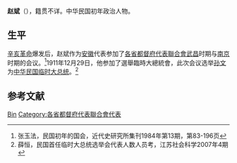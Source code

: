 {{Otheruses|赵斌}}

'''赵斌'''（{{bd|？||？|}}），籍贯不详。中华民国初年政治人物。

== 生平 ==
[[辛亥革命|辛亥革命]]爆发后，赵斌作为[[安徽|安徽]]代表参加了[[各省都督府代表聯合會|各省都督府代表聯合會]][[武昌|武昌]]时期与[[南京|南京]]时期的会议。<ref>张玉法，民国初年的国会，近代史研究所集刊1984年第13期，第83-196页</ref>1911年12月29日，他参加了選舉臨時大總統會，此次会议选举[[孙文|孙文]]为[[中华民国临时大总统|中华民国临时大总统]]。<ref>薛恒，民国首任临时大总统选举会代表人数人员考，江苏社会科学2007年4期</ref>

== 参考文献 ==
{{reflist}}

{{Authority control}}
{{DEFAULTSORT:Zhao赵}}
[[Category:赵姓|Bin]]
[[Category:各省都督府代表聯合會代表|Category:各省都督府代表聯合會代表]]